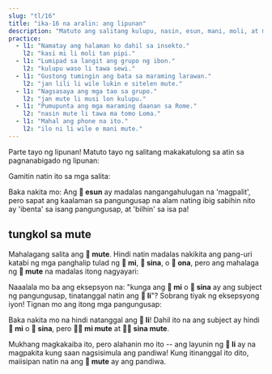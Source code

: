 ```yaml
---
slug: "tl/16"
title: "ika-16 na aralin: ang lipunan"
description: "Matuto ang salitang kulupu, nasin, esun, mani, moli, at mute!"
practice:
  - l1: "Namatay ang halaman ko dahil sa insekto."
    l2: "kasi mi li moli tan pipi."
  - l1: "Lumipad sa langit ang grupo ng ibon."
    l2: "kulupu waso li tawa sewi."
  - l1: "Gustong tumingin ang bata sa maraming larawan."
    l2: "jan lili li wile lukin e sitelen mute."
  - l1: "Nagsasaya ang mga tao sa grupo."
    l2: "jan mute li musi lon kulupu."
  - l1: "Pumupunta ang mga maraming daanan sa Rome."
    l2: "nasin mute li tawa ma tomo Loma."
  - l1: "Mahal ang phone na ito."
    l2: "ilo ni li wile e mani mute."
---
```



Parte tayo ng lipunan! Matuto tayo ng salitang makakatulong sa atin sa pagnanabigado ng lipunan:

<List>
  <Word sl="kulupu" m="komunidad, pangkat, grupo" />
  <Word sl="nasin" m="daan, paraan, tradisyon" />
  <Word sl="esun" m="palitan, mangalakal; palengke, tindahan" />
  <Word sl="mani" m="pera, mahalagang bagay" />
  <Word sl="moli" m="patay; ipatay" />
  <Word sl="mute" m="marami, mga... , sobra" />
</List>

Gamitin natin ito sa mga salita:

<List>
  <Sentence sl="nasin mute li lon." m="Mayroong maraming tradisyon." />
  <Sentence sl="jan li pali lon kulupu." m="Nagtatrabaho ang tao sa pangkat." />
  <Sentence sl="len pona li wile e mani mute." m="Kailangan ng mabuting damit ang maraming pera." />
  <Sentence sl="jan mute li moli tan utala suli." m="Maraming tao ay namatay dahil sa digmaan."/>
  <Sentence sl="mi wile esun e soweli mi." m="Gusto kong ibenta ang baka ko." />
  <Sentence sl="mi wile ala esun e soweli sina." m="Hindi ko gustong bilhin ang baka mo." />
</List>

Baka nakita mo: Ang **󱤋 esun** ay madalas nangangahulugan na 'magpalit', pero sapat ang kaalaman sa pangungusap na alam nating ibig sabihin nito ay 'ibenta' sa isang pangungusap, at 'bilhin' sa isa pa!

## tungkol sa mute

Mahalagang salita ang **󱤼 mute**. Hindi natin madalas nakikita ang pang-uri katabi ng mga panghalip tulad ng **󱤴 mi**, **󱥞 sina**, o **󱥆 ona**, pero ang mahalaga ng **󱤼 mute** na madalas itong nagyayari:

<List>
  <Word sl="mi mute" m="kami, marami sa amin" />
  <Sentence sl="kulupu pali li jo e mi mute." m="Ang unyon ng manggagawa ay hawak kami." />
  <Word sl="sina mute" m="kayo" />
  <Sentence sl="ona li ken sitelen e sina mute." m="Puwede nilang ilarawan kayo." />
</List>

Naaalala mo ba ang eksepsyon na: "kunga ang **󱤴 mi** o **󱥞 sina** ay ang subject ng pangungusap, tinatanggal natin ang **󱤧 li**"? Sobrang tiyak ng eksepsyong iyon! Tignan mo ang itong mga pangungusap:

<List>
  <Sentence sl="mi mute li kalama musi." m="Kumakanta kaming magkasabay." />
  <Sentence sl="sina mute li sona e ni." m="Alam niyo ito." />
</List>

Baka nakita mo na hindi natanggal ang **󱤧 li**! Dahil ito na ang subject ay hindi **󱤴 mi** o **󱥞 sina**, pero **󱤴󱤼 mi mute** at **󱥞󱤼 sina mute**.

Mukhang magkakaiba ito, pero alahanin mo ito -- ang layunin ng **󱤧 li** ay na magpakita kung saan nagsisimula ang pandiwa! Kung itinanggal ito dito, maiisipan natin na ang **󱤼 mute** ay ang pandiwa.

<Practice exercises={frontmatter.practice} client:load />
